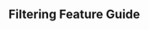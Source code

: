 
<Head>
  <title>Material React Table Docs - Filtering Feature Guide</title>
  <meta
    name="description"
    content="How to use, customize, or disable filter features in Material React Table"
  />
</Head>

## Filtering Feature Guide
